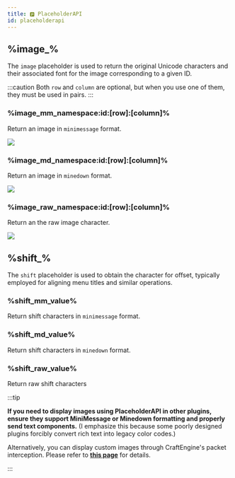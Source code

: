 ```yaml
---
title: 🅿️ PlaceholderAPI
id: placeholderapi
---
```


## %image\_%

The `image` placeholder is used to return the original Unicode characters and their associated font for the image corresponding to a given ID.

:::caution
Both `row` and `column` are optional, but when you use one of them, they must be used in pairs.
:::

### %image\_mm\_namespace:id\:\[row]:\[column]%

Return an image in `minimessage` format.

![](/img/placeholderapi_1.png)

### %image\_md\_namespace:id\:\[row]:\[column]%

Return an image in `minedown` format.

![](/img/placeholderapi_2.png)

### %image\_raw\_namespace:id\:\[row]:\[column]%

Return an the raw image character.

![](/img/placeholderapi_3.png)

## %shift\_%

The `shift` placeholder is used to obtain the character for offset, typically employed for aligning menu titles and similar operations.

### %shift\_mm\_value%

Return shift characters in `minimessage` format.

### %shift\_md\_value%

Return shift characters in `minedown` format.

### %shift\_raw\_value%

Return raw shift characters

:::tip

**If you need to display images using PlaceholderAPI in other plugins, ensure they support MiniMessage or Minedown formatting and properly send text components.**
(I emphasize this because some poorly designed plugins forcibly convert rich text into legacy color codes.)

Alternatively, you can display custom images through CraftEngine's packet interception. Please refer to [**this page**](../configuration/image.mdx#compatibility-with-other-plugins) for details.

:::